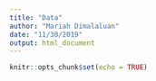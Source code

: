 ```yaml
---
title: "Data"
author: "Mariah Dimalaluan"
date: "11/30/2019"
output: html_document
---
```


```r
knitr::opts_chunk$set(echo = TRUE)
```
